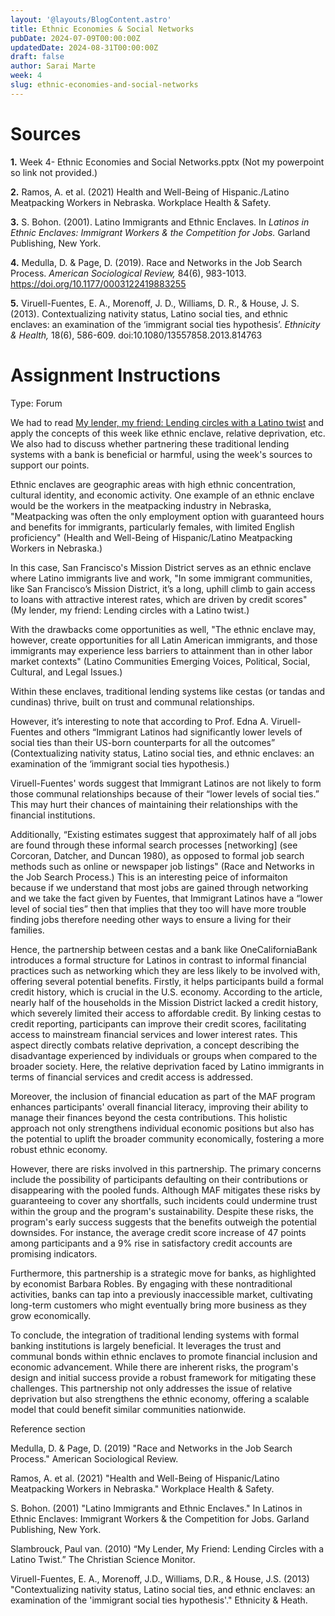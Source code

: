 ```yaml
---
layout: '@layouts/BlogContent.astro'
title: Ethnic Economies & Social Networks
pubDate: 2024-07-09T00:00:00Z 
updatedDate: 2024-08-31T00:00:00Z 
draft: false
author: Sarai Marte
week: 4
slug: ethnic-economies-and-social-networks
---
```



# Sources

**1.** Week 4- Ethnic Economies and Social Networks.pptx (Not my powerpoint so link not provided.)

**2.** Ramos, A. et al. (2021) Health and Well-Being of Hispanic./Latino Meatpacking Workers in Nebraska. Workplace Health & Safety.

**3.** S. Bohon. (2001). Latino Immigrants and Ethnic Enclaves. In *Latinos in Ethnic Enclaves: Immigrant Workers & the Competition for Jobs.* Garland Publishing, New York.

**4.** Medulla, D. & Page, D. (2019). Race and Networks in the Job Search Process. *American Sociological Review,* 84(6), 983-1013. https://doi.org/10.1177/0003122419883255

**5.** Viruell-Fuentes, E. A., Morenoff, J. D., Williams, D. R., & House, J. S. (2013). Contextualizing nativity status, Latino social ties, and ethnic enclaves: an examination of the ‘immigrant social ties hypothesis’. *Ethnicity & Health,* 18(6), 586-609. doi:10.1080/13557858.2013.814763

# Assignment Instructions

Type: Forum

We had to read <a href = "https://www.csmonitor.com/Business/2010/0113/My-lender-my-friend-Lending-circles-with-a-Latino-twist">My lender, my friend: Lending circles with a Latino twist</a> and apply the concepts of this week like ethnic enclave, relative deprivation, etc. We also had to discuss whether partnering these traditional lending systems with a bank is beneficial or harmful, using the week's sources to support our points.

<DropDown title = "My Forum 1 Post | Grade: 60/60">

Ethnic enclaves are geographic areas with high ethnic concentration, cultural identity, and economic activity. One example of an ethnic enclave would be the workers in the meatpacking industry in Nebraska, "Meatpacking was often the only employment option with guaranteed hours and benefits for immigrants, particularly females, with limited English proficiency" (Health and Well-Being of Hispanic/Latino Meatpacking Workers in Nebraska.)

In this case, San Francisco's Mission District serves as an ethnic enclave where Latino immigrants live and work, "In some immigrant communities, like San Francisco’s Mission District, it’s a long, uphill climb to gain access to loans with attractive interest rates, which are driven by credit scores" (My lender, my friend: Lending circles with a Latino twist.) 

With the drawbacks come opportunities as well, "The ethnic enclave may, however, create opportunities for all Latin American immigrants, and those immigrants may experience less barriers to attainment than in other labor market contexts" (Latino Communities Emerging Voices, Political, Social, Cultural, and Legal Issues.)

Within these enclaves, traditional lending systems like cestas (or tandas and cundinas) thrive, built on trust and communal relationships.

However, it’s interesting to note that according to Prof. Edna A. Viruell-Fuentes and others “Immigrant Latinos had significantly lower levels of social ties than their US-born counterparts for all the outcomes” (Contextualizing nativity status, Latino social ties, and ethnic enclaves: an examination of the ‘immigrant social ties hypothesis.)

Viruell-Fuentes' words suggest that Immigrant Latinos are not likely to form those communal relationships because of their “lower levels of social ties.” This may hurt their chances of maintaining their relationships with the financial institutions. 

Additionally, “Existing estimates suggest that approximately half of all jobs are found through these informal search processes [networking] (see Corcoran, Datcher, and Duncan 1980), as opposed to formal job search methods such as online or newspaper job listings" (Race and Networks in the Job Search Process.) This is an interesting peice of informaiton because if we understand that most jobs are gained through networking and we take the fact given by Fuentes, that Immigrant Latinos have a “lower level of social ties” then that implies that they too will have more trouble finding jobs therefore needing other ways to ensure a living for their families.

Hence, the partnership between cestas and a bank like OneCaliforniaBank introduces a formal structure for Latinos in contrast to informal financial practices such as networking which they are less likely to be involved with, offering several potential benefits. Firstly, it helps participants build a formal credit history, which is crucial in the U.S. economy. According to the article, nearly half of the households in the Mission District lacked a credit history, which severely limited their access to affordable credit. By linking cestas to credit reporting, participants can improve their credit scores, facilitating access to mainstream financial services and lower interest rates. This aspect directly combats relative deprivation, a concept describing the disadvantage experienced by individuals or groups when compared to the broader society. Here, the relative deprivation faced by Latino immigrants in terms of financial services and credit access is addressed.

Moreover, the inclusion of financial education as part of the MAF program enhances participants' overall financial literacy, improving their ability to manage their finances beyond the cesta contributions. This holistic approach not only strengthens individual economic positions but also has the potential to uplift the broader community economically, fostering a more robust ethnic economy.

However, there are risks involved in this partnership. The primary concerns include the possibility of participants defaulting on their contributions or disappearing with the pooled funds. Although MAF mitigates these risks by guaranteeing to cover any shortfalls, such incidents could undermine trust within the group and the program's sustainability. Despite these risks, the program's early success suggests that the benefits outweigh the potential downsides. For instance, the average credit score increase of 47 points among participants and a 9% rise in satisfactory credit accounts are promising indicators.

Furthermore, this partnership is a strategic move for banks, as highlighted by economist Barbara Robles. By engaging with these nontraditional activities, banks can tap into a previously inaccessible market, cultivating long-term customers who might eventually bring more business as they grow economically.

To conclude, the integration of traditional lending systems with formal banking institutions is largely beneficial. It leverages the trust and communal bonds within ethnic enclaves to promote financial inclusion and economic advancement. While there are inherent risks, the program's design and initial success provide a robust framework for mitigating these challenges. This partnership not only addresses the issue of relative deprivation but also strengthens the ethnic economy, offering a scalable model that could benefit similar communities nationwide.

 
Reference section

Medulla, D. & Page, D. (2019) "Race and Networks in the Job Search Process." American Sociological Review. 

Ramos, A. et al. (2021) "Health and Well-Being of Hispanic/Latino Meatpacking Workers in Nebraska." Workplace Health & Safety. 

S. Bohon. (2001) "Latino Immigrants and Ethnic Enclaves." In Latinos in Ethnic Enclaves: Immigrant Workers & the Competition for Jobs. Garland Publishing, New York. 

Slambrouck, Paul van. (2010) “My Lender, My Friend: Lending Circles with a Latino Twist.” The Christian Science Monitor.

Viruell-Fuentes, E. A., Morenoff, J.D., Williams, D.R., & House, J.S. (2013) "Contextualizing nativity status, Latino social ties, and ethnic enclaves: an examination of the 'immigrant social ties hypothesis'." Ethnicity & Heath.
</DropDown >




